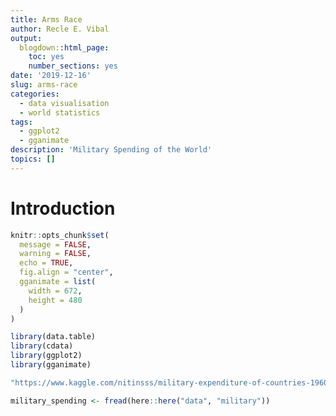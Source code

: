 ```yaml
---
title: Arms Race
author: Recle E. Vibal
output:
  blogdown::html_page:
    toc: yes
    number_sections: yes
date: '2019-12-16'
slug: arms-race
categories:
  - data visualisation
  - world statistics
tags:
  - ggplot2
  - gganimate
description: 'Military Spending of the World'
topics: []
---
```


# Introduction

```r

knitr::opts_chunk$set(
  message = FALSE,
  warning = FALSE,
  echo = TRUE,
  fig.align = "center",
  gganimate = list(
    width = 672,
    height = 480
  )
)

library(data.table)
library(cdata)
library(ggplot2)
library(gganimate)

```

```r

"https://www.kaggle.com/nitinsss/military-expenditure-of-countries-19602019"

military_spending <- fread(here::here("data", "military"))

```

